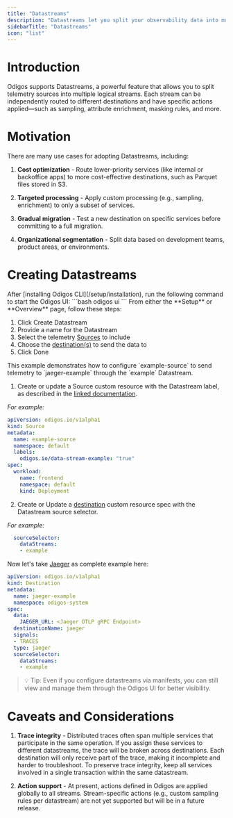 ```yaml
---
title: "Datastreams"
description: "Datastreams let you split your observability data into multiple, independent pipelines - each routed to its own destination and optionally enhanced with custom actions like sampling, enrichment, or masking."
sidebarTitle: "Datastreams"
icon: "list"
---
```


# Introduction
Odigos supports Datastreams, a powerful feature that allows you to split telemetry sources into multiple logical streams. Each stream can be independently routed to different destinations and have specific actions applied—such as sampling, attribute enrichment, masking rules, and more.

# Motivation
There are many use cases for adopting Datastreams, including:

1. **Cost optimization** - Route lower-priority services (like internal or backoffice apps) to more cost-effective destinations, such as Parquet files stored in S3.

2. **Targeted processing** - Apply custom processing (e.g., sampling, enrichment) to only a subset of services.

3. **Gradual migration** - Test a new destination on specific services before committing to a full migration.

4. **Organizational segmentation** - Split data based on development teams, product areas, or environments.

# Creating Datastreams

<Tabs>

<Tab title="UI">
After [installing Odigos CLI](/setup/installation), run the following command to start the Odigos UI:
```bash
odigos ui
```
From either the **Setup** or **Overview** page, follow these steps:

1. Click Create Datastream
2. Provide a name for the Datastream
3. Select the telemetry [Sources](/pipeline/sources/introduction) to include
4. Choose the [destination(s)](/backends-overview) to send the data to
5. Click Done
</Tab>

<Tab title="Kubernetes Manifests">
This example demonstrates how to configure `example-source` to send telemetry to `jaeger-example` through the `example` Datastream.

1. Create or update a Source custom resource with the Datastream label, as described in the [linked documentation](/pipeline/sources/create#workload-source).

*For example:*
```yaml
apiVersion: odigos.io/v1alpha1
kind: Source
metadata:
  name: example-source
  namespace: default
  labels:
    odigos.io/data-stream-example: "true"
spec:
  workload:
    name: frontend
    namespace: default
    kind: Deployment
```
2. Create or Update a [destination](/backends-overview) custom resource spec with the Datastream source selector.


*For example:*
```yaml
  sourceSelector:
    dataStreams:
    - example
```

Now let's take [Jaeger](/backends/jaeger) as complete example here:

```yaml
apiVersion: odigos.io/v1alpha1
kind: Destination
metadata:
  name: jaeger-example
  namespace: odigos-system
spec:
  data:
    JAEGER_URL: <Jaeger OTLP gRPC Endpoint>
  destinationName: jaeger
  signals:
  - TRACES
  type: jaeger
  sourceSelector:
    dataStreams:
    - example
```

> 💡 Tip: Even if you configure datastreams via manifests, you can still view and manage them through the Odigos UI for better visibility.

</Tab>
</Tabs>

# Caveats and Considerations
1. **Trace integrity** - Distributed traces often span multiple services that participate in the same operation. If you assign these services to different datastreams, the trace will be broken across destinations. Each destination will only receive part of the trace, making it incomplete and harder to troubleshoot. To preserve trace integrity, keep all services involved in a single transaction within the same datastream.

2. **Action support** - At present, actions defined in Odigos are applied globally to all streams. Stream-specific actions (e.g., custom sampling rules per datastream) are not yet supported but will be in a future release.
